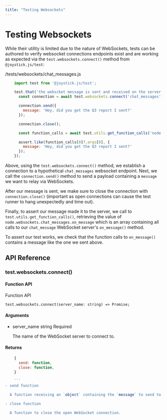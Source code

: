 ```yaml
---
title: "Testing Websockets"
---
```


# Testing Websockets

While their utility is limited due to the nature of WebSockets, tests can be authored to verify websocket connections endpoints exist and are working as expected via the `test.websockets.connect()` method from `@joystick.js/test`:

/tests/websockets/chat_messages.js

```js
    import test from '@joystick.js/test';

    test.that('the webscket message is sent and received on the server', async (assert = {}) => {
      const connection = await test.websockets.connect('chat_messages');

      connection.send({
        message: 'Hey, did you get the Q3 report I sent?'
      });

      connection.close();

      const function_calls = await test.utils.get_function_calls('node.websockets.chat_messages.on_message');

      assert.like(function_calls[0]?.args[0], {
        message: 'Hey, did you get the Q3 report I sent?'
      });
    });
```
Above, using the `test.websockets.connect()` method, we establish a connection to a hypothetical `chat_messages` websocket endpoint. Next, we call the `connection.send()` method to send a payload containing a `message` we want to relay via WebSockets.

After our message is sent, we make sure to close the connection with `connection.close()` (important as open connections can cause the test runner to hang unexpectedly and time out).

Finally, to assert our message made it to the server, we call to `test.utils.get_function_calls()`, retrieving the value of `node.websockets.chat_messages.on_message` which is an array containing all calls to our `chat_message` WebSocket server's `on_message()` method.

To assert our test works, we check that the function calls to `on_message()` contains a message like the one we sent above.

## API Reference

### test.websockets.connect()

#### Function API

Function API

    test.websockets.connect(server_name: string) => Promise;

#### Arguments

- server_name string Required

  The name of the WebSocket server to connect to.

#### Returns

```js
    {
      send: function,
      close: function,
    }

    ```
- send function

  A function receiving an `object` containing the `message` to send to the WebSocket server.

- close function

  A function to close the open WebSocket connection.
